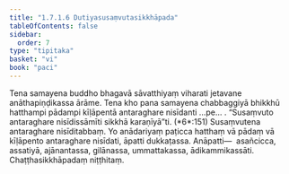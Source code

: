 ```yaml
---
title: "1.7.1.6 Dutiyasusaṃvutasikkhāpada"
tableOfContents: false
sidebar:
  order: 7
type: "tipitaka"
basket: "vi"
book: "paci"
---
```



<DynamicBreadcrumb />

<Division number="581" book="paci">

<Paragraph number="1710" book="paci">
Tena samayena buddho bhagavā sāvatthiyaṃ viharati jetavane anāthapiṇḍikassa ārāme. Tena kho pana samayena chabbaggiyā bhikkhū hatthampi pādampi kīḷāpentā antaraghare nisīdanti …pe… .
</Paragraph>

<Paragraph number="1711" book="paci">
<Emphasis>“Susaṃvuto antaraghare nisīdissāmīti sikkhā karaṇīyā”</Emphasis>ti. (*6*:<Emphasis>151</Emphasis>)
</Paragraph>

<Paragraph number="1712" book="paci">
Susaṃvutena antaraghare nisīditabbaṃ. Yo anādariyaṃ paṭicca hatthaṃ vā pādaṃ vā kīḷāpento antaraghare nisīdati, āpatti dukkaṭassa.
</Paragraph>

<Paragraph number="1713" book="paci">
Anāpatti—  asañcicca, assatiyā, ajānantassa, gilānassa, ummattakassa, ādikammikassāti.

</Paragraph>
</Division>

<Paragraph number="1714" type="center" book="paci">
Chaṭṭhasikkhāpadaṃ niṭṭhitaṃ.
</Paragraph>